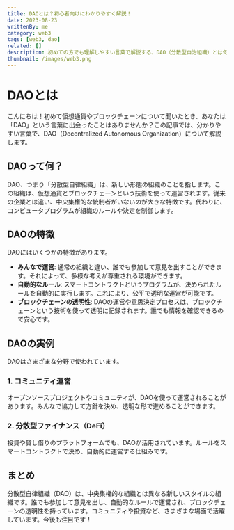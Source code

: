 ```yaml
---
title: DAOとは？初心者向けにわかりやすく解説！
date: 2023-08-23
writtenBy: me
category: web3
tags: [web3, dao]
related: []
description: 初めての方でも理解しやすい言葉で解説する、DAO（分散型自治組織）とは何か？仕組みやメリットを詳しく紹介。実際の活用事例もご紹介します。分散型組織の未来を知りたい方必見！
thumbnail: /images/web3.png
---
```


# DAOとは

こんにちは！初めて仮想通貨やブロックチェーンについて聞いたとき、あなたは「DAO」という言葉に出会ったことはありませんか？この記事では、分かりやすい言葉で、DAO（Decentralized Autonomous Organization）について解説します。

## DAOって何？

DAO、つまり「分散型自律組織」は、新しい形態の組織のことを指します。この組織は、仮想通貨とブロックチェーンという技術を使って運営されます。従来の企業とは違い、中央集権的な統制者がいないのが大きな特徴です。代わりに、コンピュータプログラムが組織のルールや決定を制御します。

## DAOの特徴

DAOにはいくつかの特徴があります。

- **みんなで運営**: 通常の組織と違い、誰でも参加して意見を出すことができます。それによって、多様な考えが尊重される環境ができます。
- **自動的なルール**: スマートコントラクトというプログラムが、決められたルールを自動的に実行します。これにより、公平で透明な運営が可能です。
- **ブロックチェーンの透明性**: DAOの運営や意思決定プロセスは、ブロックチェーンという技術を使って透明に記録されます。誰でも情報を確認できるので安心です。

## DAOの実例

DAOはさまざまな分野で使われています。

### 1. コミュニティ運営

オープンソースプロジェクトやコミュニティが、DAOを使って運営されることがあります。みんなで協力して方針を決め、透明な形で進めることができます。

### 2. 分散型ファイナンス（DeFi）

投資や貸し借りのプラットフォームでも、DAOが活用されています。ルールをスマートコントラクトで決め、自動的に運営する仕組みです。

## まとめ

分散型自律組織（DAO）は、中央集権的な組織とは異なる新しいスタイルの組織です。誰でも参加して意見を出し、自動的なルールで運営され、ブロックチェーンの透明性を持っています。コミュニティや投資など、さまざまな場面で活躍しています。今後も注目です！

